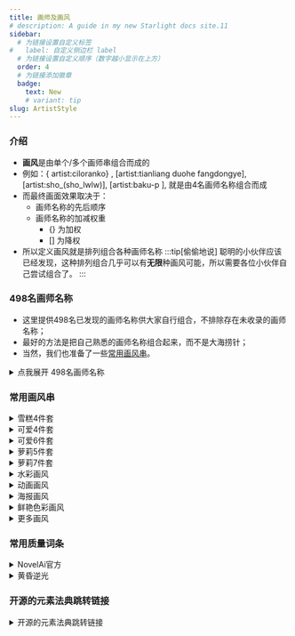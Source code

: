 ```yaml
---
title: 画师及画风
# description: A guide in my new Starlight docs site.11
sidebar:
  # 为链接设置自定义标签
#   label: 自定义侧边栏 label
  # 为链接设置自定义顺序（数字越小显示在上方）
  order: 4
  # 为链接添加徽章
  badge:
    text: New
    # variant: tip
slug: ArtistStyle
---
```


### 介绍
- **画风**是由单个/多个画师串组合而成的
- 例如：\{ artist:ciloranko\} , [artist:tianliang duohe fangdongye], [artist:sho_(sho_lwlw)], [artist:baku-p ],  就是由4名画师名称组合而成
- 而最终画面效果取决于：
  - 画师名称的先后顺序
  - 画师名称的加减权重
    - \{\} 为加权
    - [] 为降权
- 所以定义画风就是排列组合各种画师名称
:::tip[偷偷地说]
聪明的小伙伴应该已经发现，这种排列组合几乎可以有**无限**种画风可能，所以需要各位小伙伴自己尝试组合了。
:::


### 498名画师名称
- 这里提供498名已发现的画师名称供大家自行组合，不排除存在未收录的画师名称；
- 最好的方法是把自己熟悉的画师名称组合起来，而不是大海捞针；
- 当然，我们也准备了一些[常用画风串](#常用画风串)。

<details>
<summary>点我展开 498名画师名称</summary>

:::danger[注意！]
仅供群友查阅，未经允许谢绝转载
:::

```text title="498名画师名称"
artist:ebifurya,
artist:hammer_(sunset_beach),
artist:haruyama_kazunori,
artist:itomugi-kun,
artist:mizuki_hitoshi,
artist:kouji_(campus_life),
artist:kanon_(kurogane_knights),
artist:tani_takeshi,
artist:yaegashi_nan,
artist:ruu_(tksymkw),
artist:naga_u,
artist:tony_taka,
artist:matsunaga_kouyou,
artist:blade_(galaxist),
artist:kou_hiyoyo,
artist:a1,
artist:bow_(bhp),
artist:ixy,
artist:futa_(nabezoko),
artist:ojipon,
artist:ido_(teketeke),
artist:yohane,
artist:hisahiko,
artist:chihuri,
artist:bb_(baalbuddy),
artist:rebecca_(keinelove),
artist:kirisawa_juuzou,
artist:dd_(ijigendd),
artist:carnelian,
artist:warugaki_(sk-ii),
artist:hara_(harayutaka),
artist:zounose,
artist:hungry_clicker,
artist:hamu_koutarou,
artist:hews,
artist:shiseki_hirame,
artist:kani_biimu,
artist:houtengeki,
artist:iesupa,
artist:ichimi,
artist:slugbox,
artist:kantoku,
rartist:ariatto_(ganguri),
artist:ishiyumi,
artist:yua_(checkmate),
artist:abubu,
artist:boris_(noborhys),
artist:kouno_(masao),
artist:minaba_hideo,
artist:tsukudani_(coke-buta),
artist:tsukishiro_saika,
artist:avogado6,
artist:hisona_(suaritesumi),
artist:sofra,
artist:ueyama_michirou,
artist:koyama_shigeru,
artist:nanashi_(nlo),
artist:drawfag。
artist:m-da_s-tarou,
artist:kanikama,
artist:shino_(ponjiyuusu),
artist:tsuda_nanafushi,
artist:tsunako,
artist:sayori_(neko_works),
artist:taisa_(kari),
artist:hiroki_(yyqw7151),
artist:milkpanda,
artist:nyantcha,
artist:lolita_channel,
artist:saiguchi_otoufu,
artist:agawa_ryou,
artist:belko,
artist:kitsunerider,
artist:sumiyao_(amam),
artist:wa_(genryusui),
artist:mochi_au_lait,
artist:mattaku_mousuke,
artist:enkyo_yuuichirou,
artist:toosaka_asagi,
artist:mizuki_makoto,
artist:sincos,
artist:neocoill,
artist:konoshige_(ryuun),
artist:tomose_shunsaku,
artist:minami_(colorful_palette)。
artist:yuuji_(and),
artist:miyo_(ranthath),
artist:takafumi。
artist:beni_shake,
artist:yamamoto_souichirou,
artist:yuuhagi_(amaretto-no-natsu),
artist:zen_(kamuro),
artist:yuureidoushi_(yuurei6214),
artist:yukie_(kusaka_shi),
artist:creayus,
artist:anti_(untea9),
artist:shimazaki_mujirushi,
artist:haruhisky,
artist:hana_kazari,
artist:rappa_(rappaya),
artist:ishikei,
artist:nekotoufu,
artist:null_(nyanpyoun),
artist:ha_akabouzu,
artist:chanta_(ayatakaoisii),
artist:fujima_takuya,
artist:ayu_(mog),
artist:yd_(orange_maru),
artist:matsuryuu,
artist:merunyaa,
artist:pageratta,
artist:shiromanta,
artist:horosuke,
artist:fumihiko_(fu_mihi_ko),
artist:takeuchi_takashi,
artist:tukiwani,
artist:as109,
artist:ebi_193,
artist:imu_sanjo,
artist:mery_(yangmalgage),
artist:tonda,
artist:oouso,
artist:butcha-u,
artist:cle_masahiro,
artist:aaaa_(quad-a),
artist:katahira_masashi,
artist:aldehyde,
artist:agahari,
artist:kasumi_(skchkko),
artist:ichikawa_feesu,
artist:ilya_kuvshinov,
artist:mikage_takashi,
artist:kaamin_(mariarose753),
artist:shirosato,
artist:cutesexyrobutts,
artist:pokemoa,
artist:k-suwabe,
artist:tk8d32,
artist:mizumoto_tadashi,
artist:asanagi,
artist:suzuhira_hiro,
artist:ito_noizi,
artist:gweda,
artist:niwatazumi,
artist:jako_(jakoo21),
artist:e.o.,
artist:kilye_kairi,
artist:goma_(gomasamune),
artist:yukito_(dreamrider),
artist:kawashina_(momen_silicon),
artist:ootsuki_wataru,
artist:eromame,
artist:murakami_suigun,
artist:clearite,
artist:fumio_(rsqkr),
artist:ohisashiburi,
artist:nori_tamago,
artist:sekina,
artist:ikeuchi_tanuma,
artist:niiko_(gonnzou),
artist:makuwauri,
artist:phantom_ix_row,
artist:mizuhara_aki,
artist:kamille_(vcx68),
artist:koruri,
artist:dr_rex,
artist:mishima_kurone,
artist:yomu_(sgt_epper),
artist:imizu_(nitro_unknown),
artist:yunamaro,
artist:negom,
artist:onikobe_rin,
artist:cato_(monocatienus),
artist:homare_(fool's_art),
artist:karaagetarou,
artist:dei_shirou,
artist:nikorashi-ka,
artist:saku_usako_(rabbit),
artist:sheya,
artist:diva_(hyxpk),
artist:gonzarez,
artist:wakabayashi_toshiya,
artist:frapowa,
artist:usashiro_mani,
artist:mizumizuni,
artist:nishi_koutarou,
artist:maturiuta_sorato,
artist:meito_(maze),
artist:yokochou,
artist:nanase_nao,
artist:bubukka,
artist:happoubi_jin,
artist:karukan_(monjya),
artist:engiyoshi,
artist:gurande_(g-size),
artist:shimada_fumikane,
artist:waero,
artist:yabuki_kentarou,
artist:satou_kibi,
artist:masukuza_j,
artist:gaoo_(frpjx283),
artist:himura_kiseki,
artist:kujou_karasuma,
artist:yano_toshinori,
artist:asamura_hiori,
artist:b-ginga,
artist:ramchi,
artist:nanakusa_suzuna,
artist:afrobull,
artist:jjune,
artist:hinghoi,
artist:moisture_(chichi),
artist:dandon_fuga,
artist:pote_(ptkan),
artist:akitsuki_karasu,
artist:asteroid_ill,
artist:swd3e2,
artist:asutora,
artist:misaki_kurehito,
artist:ikuchan_kaoru,
artist:mitsumoto_jouji,
artist:tonee,
artist:gofu,
artist:akairiot,
artist:echo_(circa),
artist:optionaltypo,
artist:unya,
artist:uccow,
artist:yopparai_oni,
artist:isshiki_(ffmania7),
artist:hidefu_kitayan,
artist:koto_inari,
artist:kuromiya,
artist:utano,
artist:meow_(nekodenki),
artist:yanyo_(ogino_atsuki),
artist:satou_yuuki,
artist:suzuki_toto,
artist:hizaka,
artist:jokanhiyou,
artist:tanaka_kusao,
artist:dairi,
artist:kuavera,
artist:namori,
artist:cait_aron,
artist:kagami_hirotaka,
artist:ririko_(zhuoyandesailaer),
artist:sky-freedom,
artist:personal_ami,
artist:mauve,
artist:yoshi_tama,
artist:oryo_(oryo04),
artist:otokuyou,
artist:kashikaze,
artist:ikari_manatsu,
artist:tima,
artist:yamashita_shun'ya,
artist:kemachiku,
artist:noai_nioshi,
artist:(yuchae),
artist:6_(yuchae),
artist:ogami_kazuki,
artist:samneco,
artist:urushihara_satoshi,
artist:aoshima,
artist:elf_(stroll_in_the_woods),
artist:lpip,
artist:yoshio_(55level),
artist:spacezin,
artist:bai_lao_shu,
artist:pentagon_(railgun_ky1206),
artist:kazenokaze,
artist:mota,
artist:sorimachi-doufu,
artist:mikeou,
artist:eu03,
artist:iizuki_tasuku,
artist:ban!_(bansankan),
artist:tsuruse,
artist:fusu_(a95101221),
artist:ama_mitsuki,
artist:izumi_tsubasu,
artist:goma_(yoku_yatta_hou_jane),
artist:oyari_ashito,
artist:meyoco,
artist:colonel_aki,
artist:takato_kurosuke,
artist:aztodio,
artist:piromizu,
artist:chan_co,
artist:doitsuken,
artist:dokomon,
artist:jmg,
artist:gomennasai,
artist:hoshizuki_(seigetsu),
artist:torotei,
artist:kashiwamochi_yomogi,
artist:kame_(kamepan44231)
artist:mk_(mod0),
artist:fkey,
artist:seo_tatsuya,
artist:asaya_minoru,
artist:rtil,
artist:kankan33333,
artist:kase_daiki,
artist:annin_musou,
artist:awa,
artist:sakiyamama,
artist:niliu_chahui,
artist:mitya,
artist:shichimenchou,
artist:bee_(deadflow),
artist:eiri_(eirri),
artist:eroe,
artist:rokuwata_tomoe,
artist:92m,
artist:ini_(inunabe00),
artist:sakazaki_freddy,
artist:fuuzasa,
artist:kaisen_chuui,
artist:ryoji_(nomura_ryouji),
artist:sakimichan,
artist:niichi_(komorebi-palette),
artist:obiwan,
artist:k odawara_hakone ,
artist:cis_(carcharias),
artist:catstudioinc_(punepuni),
artist:choufu_shimin,
artist:7010,
artist:jack_dempa,
artist:kinkymation,
artist:maruki_(punchiki),
artist:sakurazawa_izumi,
artist:misumi_(macaroni),
artist:jinguu_(4839ms),
artist:mo_(kireinamo),
artist:scottie_(phantom2),
artist:jin_(mugenjin),
artist:akkijin,
artist:dishwasher1910,
artist:ayamy,
artist:kanpa_(campagne_9),
artist:kukie-nyan,
artist:sakuraba_yuuki,
artist:akinbo_(hyouka_fuyou),
artist:bosshi,
artist:criis-chan,
artist:lasterk,
artist:serebi_ryousangata,
artist:shirabi,
artist:nishieda,
artist:eto_(ikumika),
artist:hospital_king,
artist:mossacannibalis,
artist:kfr,
artist:lack,
artist:riyo_(lyomsnpmp),
artist:lamb-oic029,
artist:geewhy,
artist:ragho_no_erika,
artist:setz,
artist:mogudan,
artist:zanntetu,
artist:chigusa_minori,
artist:hizuki_yayoi,
artist:bbb_(friskuser),
artist:morino_hon,
artist:oekakizuki,
artist:qqqrinkappp,
artist:aono3,
artist:kloah,
artist:takiki,
artist:non_(z-art),
artist:sousouman,
artist:momo_no_sukebe,
artist:mikozin,
artist:untue,
artist:seraziel,
artist:pas_(paxiti),
artist:mashuu_(neko_no_oyashiro),
artist:shibasaki_shouji,
artist:niwarhythm,
artist:nagian,
artist:momoko_(momopoco),
artist:nanao_naru,
artist:himajin_noizu,
artist:sei_(kaien_kien),
artist:kichihachi,
artist:kamogawa_tanuki,
artist:riichu,
artist:kara_(color),
artist:yagisaka_seto,
artist:yuuki_hagure,
artist:deadnooodles,
artist:otohime_(youngest_princess),
artist:tenken_(gotannda),
artist:okina_ika,
artist:kusaka_souji,
artist:kazuma_muramasa,
artist:lambda_(kusowarota),
artist:hikawa_shou,
artist:kishida_mel,
artist:oimanji,
artist:kuro_kosyou,
artist:em_(totsuzen_no_hakike),
artist:sakino_shingetsu,
artist:youkan,
artist:mika_pikazo,
artist:dikko,
artist:kamelie,
artist:minakami_(flyingman555),
artist:hase_yu,
artist:saru,
artist:do_m_kaeru,
artist:aki99,
artist:chikuwa.,
artist:komatsu_eiji,
artist:cougar_(cougar1404),
artist:konnyaku_(kk-monmon),
artist:azasuke,
artist:mitsumi_misato,
artist:satou_daiji,
artist:sano_toshihide,
artist:arinu,
artist:minato_ojitan,
artist:yume_shokunin,
artist:jeno,
artist:koyorin,
artist:yume_no_owari,
artist:kenkou_cross,
artist:blew_andwhite,
artist:club3,
artist:chado,
artist:fuantei,
artist:ino_(magloid),
artist:ibuki_notsu,
artist:yuuji_(yukimimi),
artist:urin,
artist:konbu_wakame,
artist:momio,
artist:torinone,
artist:moyoron,
artist:ominaeshi_(takenoko),
artist:umigarasu_(kitsune1963),
artist:komaku_juushoku,
artist:inaba_shiki,
artist:jetto_komusou,
artist:rokugou_daisuke,
artist:abmayo,
artist:komeshiro_kasu,
artist:zyugoya,
artist:ishii_hisao,
artist:kiritto,
artist:jun_(navigavi),
artist:kopaka_(karda_nui),
artist:murata_range,
artist:sciamano240,
artist:magukappu,
artist:kusanagi_tonbo,
artist:haimura_kiyotaka,
artist:kou_mashiro,
artist:moyazou_(kitaguni_moyashi_seizoujo),
artist:akina_tsukako,
artist:sugimura_tomokazu,
artist:komusou_(jinrikisha),
artist:minato_hitori,
artist:nt00,
artist:parsley-f,
artist:umanosuke,
artist:kishida_shiki,
artist:tofuubear,
artist:donguri_suzume,
artist:gaou_(umaiyo_puyoman),
artist:hori_(hori_no_su),
artist:ke-ta,
artist:shimokirin,
artist:shinama,
artist:wisespeak,
artist:tanabe_(fueisei),
artist:huyumitsu,
artist:gotou_(nekocat),
artist:yt_(wai-tei),
artist:harada_takehito,
artist:yukataro,
artist:mamuru,
artist:moke_ro,
artist:ulrich_(tagaragakuin),
artist:kurikara,
artist:mamaloni,
artist:sakura_oriko,
artist:shigino_sohuzi,
artist:watanabe_akio,
artist:hibiki_(zerocodo),
artist:mattari_yufi,
artist:tetsu_(kimuchi),
artist:mashiro_yukiya,
artist:nardack,
artist:tandohark,
```

</details>


### 常用画风串
<details>
<summary>雪糕4件套</summary>

![](../../../assets/artist_img/雪糕4件套_画风.webp)
artist: ciloranko, [Artist: Sho_(sho_LWLW)], [Artist: baku-p], [Artist: Tsubasa_tsubasa],

</details>

<details>
<summary>可爱4件套</summary>

![](../../../assets/artist_img/可爱4件套_画风.webp)
artist:ciloranko , [artist:sho_(sho_lwlw)], [[artist:tianliang_duohe_fangdongye]],[[[[[[artist:kani_biimu]]]]]]

</details>

<details>
<summary>可爱6件套</summary>

![](../../../assets/artist_img/可爱6件套_画风.webp)
artist:ciloranko, [artist:tianliang duohe fangdongye], [artist:sho_(sho_lwlw)], [artist:baku-p], [artist:aki99],

</details>

<details>

<summary>萝莉5件套</summary>

![](../../../assets/artist_img/萝莉5件套_画风.webp)
artist:ciloranko, [artist:tianliang duohe fangdongye], [artist:sho_(sho_lwlw)], [artist:baku-p], [artist:tsubasa_tsubasa],

</details>

<details>
<summary>萝莉7件套</summary>

![](../../../assets/artist_img/萝莉7件套_画风.webp)
artist: ciloranko, [artist: tianliang duohe fangdongye], [artist: sho_(sho_lwlw)], [artist: baku-p], [artist:tsubasa_tsubasa], [[artist:as109]], [[artist:rhasta]],

</details>

<details>
<summary>水彩画风</summary>

![](../../../assets/artist_img/水彩画风_画风.webp)
\{hokori sakuni\}, \{ciloranko\}, \{ke-ta\}, \{houkisei\},\{kedama milk\},

</details>

<details>
<summary>动画画风</summary>

![](../../../assets/artist_img/动画画风_画风.webp)
artist:pu hua, artist:shiratamaco, artist:tianliang duohe fangdongye, 

</details>

<details>
<summary>海报画风</summary>

![](../../../assets/artist_img/海报画风_画风.webp)
artist:ciloranko, \{artist:menthako\}, \{artist:tianliang duohe fangdongye\}, [artist:sho (sho lwlw)], [artist:baku-p], [[[artist:tsubasa tsubasa]]], artist: kemo camotli,

</details>

<details>
<summary>鲜艳色彩画风</summary>

![](../../../assets/artist_img/鲜艳色彩画风_画风.webp)
[artist:ningen_mame], \{\{\{ciloranko}}}, [artist:sho_(sho_lwlw)], [[artist:rhasta]], [artist:wlop], [artist:ke-ta],

</details>

<details>
<summary>更多画风</summary>

（请潜伏在[群里](/aboutus)获取）
![广子](../../../assets/教程中图片/广子.jpg)

</details>

### 常用质量词条

<details>
<summary>NovelAi官方</summary>

best quality, amazing quality, very aesthetic,absurdres

</details>

<details>
<summary>黄昏逆光</summary>

realistic,reverse light,golden light, best quality, amazing quality, very aesthetic,absurdres

</details>

### 开源的元素法典跳转链接

<details>
<summary>开源的元素法典跳转链接</summary>
<LinkCard
  title="Nai3Bot教程"
  description="与本网站同源"
  href="https://docs.qq.com/sheet/DZWx4cmtudEdiem9w"
/><LinkCard
  title="300画风法典"
  description="NAI3画风收集和研究"
  href="https://docs.qq.com/sheet/DZWZMemxNZkpVR0VB"
/>
<LinkCard
  title="精简200画师法典"
  description="本表格为精简版纯粹的个人向榜单，内容有不可避的不完善和偏向性等问题"
  href="https://docs.qq.com/sheet/DSUd5eGRCZ0tFcGZJ"
/>
<LinkCard
  title="500画风-NovelAI V3示例"
  description="1.感谢群友们的辛苦付出，经过漫长的测试、整理、编辑，本书于2023年12月5日全面开放。"
  href="https://docs.qq.com/doc/DRFdnb01mQXVBUm12"
/>
<LinkCard
  title="元素法典第一~五卷"
  description="这是一本免费、开源的法典"
  href="https://docs.qq.com/doc/DWGh4QnZBVlJYRkly"
/>
<LinkCard
  title="NovelAiV3-人物tags"
  description="本文档部分借鉴AI模型博物馆作品《人物tag》"
  href="https://docs.qq.com/sheet/DRFBYSHNoUkRqZlVv?tab=BB08J2"
/>


</details>